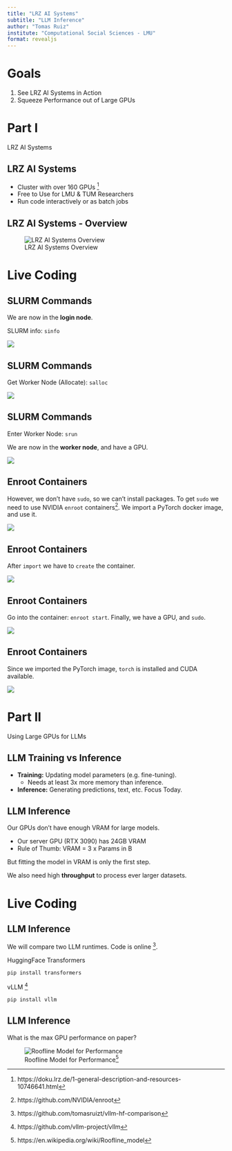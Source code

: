 ```yaml
---
title: "LRZ AI Systems"
subtitle: "LLM Inference"
author: "Tomas Ruiz"
institute: "Computational Social Sciences - LMU"
format: revealjs
---
```


# Goals

1. See LRZ AI Systems in Action
2. Squeeze Performance out of Large GPUs

# Part I
::: {.subtitle}
LRZ AI Systems
:::

## LRZ AI Systems
- Cluster with over 160 GPUs ^[https://doku.lrz.de/1-general-description-and-resources-10746641.html]
- Free to Use for LMU & TUM Researchers
- Run code interactively or as batch jobs

## LRZ AI Systems - Overview
<!-- https://drive.google.com/file/d/15mDl0dYuTx-j2GOqr1Oof9F6H0CvzWmG/view?usp=drive_link -->
![LRZ AI Systems Overview](lrz-ai-systems.drawio.png)

# Live Coding

## SLURM Commands

We are now in the **login node**.

SLURM info: `sinfo`

![](imgs/command-sinfo.png)

## SLURM Commands

Get Worker Node (Allocate): `salloc`

![](imgs/command-salloc.png)

## SLURM Commands

Enter Worker Node: `srun`

We are now in the **worker node**, and have a GPU.

![](imgs/command-srun.png)

## Enroot Containers

However, we don't have `sudo`, so we can't install packages.
To get `sudo` we need to use NVIDIA `enroot` containers[^2].
We import a PyTorch docker image, and use it.

![](imgs/command-enroot-import.png)

[^2]: https://github.com/NVIDIA/enroot

## Enroot Containers

After `import` we have to `create` the container.

![](imgs/command-enroot-create.png)

## Enroot Containers

Go into the container: `enroot start`. Finally, we have a GPU, and `sudo`. 

![](imgs/command-enroot-start.png)

## Enroot Containers

Since we imported the PyTorch image, `torch` is installed and CUDA available.

![](imgs/python-torch-cuda-available.png)

# Part II
::: {.subtitle}
Using Large GPUs for LLMs
:::

## LLM Training vs Inference
- **Training:** Updating model parameters (e.g. fine-tuning).
   - Needs at least 3x more memory than inference.
- **Inference:** Generating predictions, text, etc. Focus Today.

## LLM Inference

Our GPUs don't have enough VRAM for large models.

- Our server GPU (RTX 3090) has 24GB VRAM
- Rule of Thumb: VRAM = 3 x Params in B

But fitting the model in VRAM is only the first step.

We also need high **throughput** to process ever larger datasets.

# Live Coding

## LLM Inference

We will compare two LLM runtimes. Code is online ^[https://github.com/tomasruizt/vllm-hf-comparison].

HuggingFace Transformers
```shell
pip install transformers
```
vLLM ^[https://github.com/vllm-project/vllm]

```shell
pip install vllm
```

## LLM Inference

What is the max GPU performance on paper?

![Roofline Model for Performance[^5]](imgs/roofline-model.png)

[^5]: https://en.wikipedia.org/wiki/Roofline_model
